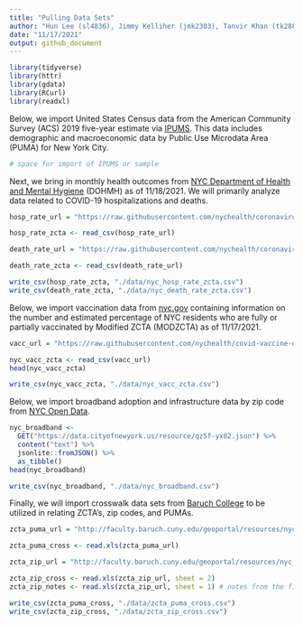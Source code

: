 ```yaml
---
title: "Pulling Data Sets"
author: "Hun Lee (sl4836), Jimmy Kelliher (jmk2303), Tanvir Khan (tk2886), Tucker Morgan (tlm2152), Zachary Katz (zak2132)"
date: "11/17/2021"
output: github_document
---
```


```r
library(tidyverse)
library(httr)
library(gdata)
library(RCurl)
library(readxl)
```

Below, we import United States Census data from the American Community Survey (ACS) 2019 five-year estimate via [IPUMS](https://usa.ipums.org/usa/). This data includes demographic and macroeconomic data by Public Use Microdata Area (PUMA) for New York City.
```r
# space for import of IPUMS or sample

```

Next, we bring in monthly health outcomes from [NYC Department of Health and Mental Hygiene](https://github.com/nychealth/coronavirus-data) (DOHMH) as of 11/18/2021. We will primarily analyze data related to COVID-19 hospitalizations and deaths.
```r
hosp_rate_url = "https://raw.githubusercontent.com/nychealth/coronavirus-data/master/trends/hosprate-by-modzcta.csv"

hosp_rate_zcta <- read_csv(hosp_rate_url)

death_rate_url = "https://raw.githubusercontent.com/nychealth/coronavirus-data/master/trends/deathrate-by-modzcta.csv"

death_rate_zcta <- read_csv(death_rate_url)
```

```r
write_csv(hosp_rate_zcta, "./data/nyc_hosp_rate_zcta.csv")
write_csv(death_rate_zcta, "./data/nyc_death_rate_zcta.csv")
```


Below, we import vaccination data from [nyc.gov](https://www1.nyc.gov/site/doh/covid/covid-19-data-vaccines.page) containing information on the number and estimated percentage of NYC residents who are fully or partially vaccinated by Modified ZCTA (MODZCTA) as of 11/17/2021.
```r
vacc_url = "https://raw.githubusercontent.com/nychealth/covid-vaccine-data/main/people/coverage-by-modzcta-allages.csv"

nyc_vacc_zcta <- read_csv(vacc_url)
head(nyc_vacc_zcta)
```

```r
write_csv(nyc_vacc_zcta, "./data/nyc_vacc_zcta.csv")
```

Below, we import broadband adoption and infrastructure data by zip code from [NYC Open Data](https://data.cityofnewyork.us/City-Government/Broadband-Adoption-and-Infrastructure-by-Zip-Code/qz5f-yx82/data). 
```r
nyc_broadband <- 
  GET("https://data.cityofnewyork.us/resource/qz5f-yx82.json") %>% 
  content("text") %>% 
  jsonlite::fromJSON() %>%
  as_tibble()
head(nyc_broadband)
```

```r
write_csv(nyc_broadband, "./data/nyc_broadband.csv")
```

Finally, we will import crosswalk data sets from [Baruch College](https://www.baruch.cuny.edu/confluence/display/geoportal/NYC+Geographies) to be utilized in relating ZCTA's, zip codes, and PUMAs.
```r
zcta_puma_url = "http://faculty.baruch.cuny.edu/geoportal/resources/nyc_geog/nyc_zcta10_to_puma10.xls"

zcta_puma_cross <- read.xls(zcta_puma_url)

zcta_zip_url = "http://faculty.baruch.cuny.edu/geoportal/resources/nyc_geog/zip_to_zcta10_nyc_revised.xls"

zcta_zip_cross <- read.xls(zcta_zip_url, sheet = 2)
zcta_zip_notes <- read.xls(zcta_zip_url, sheet = 1) # notes from the first sheet in the .xls file
```

```r
write_csv(zcta_puma_cross, "./data/zcta_puma_cross.csv")
write_csv(zcta_zip_cross, "./data/zcta_zip_cross.csv")
```

